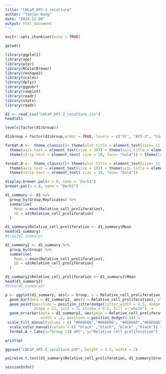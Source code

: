 ---
title: "LNCaP_API-2_coculture"
author: "Taojun Wang"
date: "2024-11-08"
output: html_document
---

```{r setup, include=FALSE}
knitr::opts_chunk$set(echo = TRUE)
```

```{r}
getwd()
```

```{r warning=FALSE}
library(ggplot2)
library(ape)
library(plyr)
library(RColorBrewer)
library(reshape2)
library(scales)
library(dplyr)
library(ggpubr) 
library(cowplot) 
library(readr)
library(stats)
library(readr)
```

```{r}
d1 <- read_csv("LNCaP_API-2_coculture.csv") 
head(d1)
```

```{r}
levels(factor(d1$Group))
```

```{r}
d1$Group = factor(d1$Group,order = TRUE, levels = c("VC", "API-2", "Cortisol", "Cortisol_API-2"))
```

```{r}
format.A <-  theme_classic()+ theme(plot.title = element_text(size= 11, hjust=0.5, face="bold"))+ 
  theme(axis.text = element_text(size = 10)) + theme(axis.title = element_text(size = 10, face="bold")) + 
  theme(strip.text = element_text( size = 10, face= "bold")) + theme(legend.position = "none")

format.B <-  theme_classic()+ theme(plot.title = element_text(size= 11, hjust=0.5, face="bold"))+ 
  theme(axis.text = element_text(size = 10)) + theme(axis.title = element_text(size = 10, face="bold")) + 
  theme(strip.text = element_text( size = 10, face= "bold")) 
```

```{r}
display.brewer.pal(n = 8, name = 'Dark2')
brewer.pal(n = 8, name = "Dark2")
```

```{r}
d1_summary <- d1 %>%
  group_by(Group,Replicates) %>%
  summarise(
    Mean = mean(Relative_cell_proliferation),
    SD = sd(Relative_cell_proliferation) 
  )

d1_summary$Relative_cell_proliferation <- d1_summary$Mean
head(d1_summary)
#View(d1_summary)

d1_summary2 <- d1_summary %>%
  group_by(Group) %>%
  summarise(
    Mean = mean(Relative_cell_proliferation),
    SD = sd(Relative_cell_proliferation) 
  )

d1_summary2$Relative_cell_proliferation <- d1_summary2$Mean
head(d1_summary2)
#View(d1_summary2)

```

```{r}

p <- ggplot(d1_summary, aes(x = Group, y = Relative_cell_proliferation, fill = Group)) +
  geom_bar(data = d1_summary2, aes(y = Relative_cell_proliferation), stat = "identity", position = position_dodge(),color="black") +
  geom_point(position = position_jitterdodge(jitter.width = 0.5, dodge.width = 0.9), aes(color = Group), 
             shape = 21, size = 3, stroke = 0.5, fill = "white")  + 
  geom_errorbar(data = d1_summary2, aes(ymin = Relative_cell_proliferation - SD, ymax = Relative_cell_proliferation + SD), 
                width = .2, position = position_dodge(0.9)) + 
 scale_fill_manual(values = c( "#666666","#666666", "#666666","#666666")) + 
  scale_color_manual(values = c( "black" ,"black", "black" ,"black")) + ylim(0,3.5) + 
  format.A + labs(x="Group (10 nM)", y="Relative cell proliferation")

print(p)

ggsave("LNCaP_API-2_coculture.pdf", height = 3.5, width = 2)

```

```{r}
pairwise.t.test(d1_summary$Relative_cell_proliferation, d1_summary$Group, p.adjust.method = "BH")
```

```{r}
sessionInfo()
```

